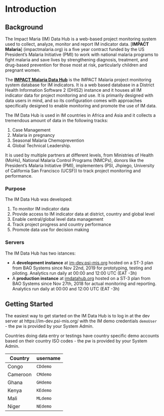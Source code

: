 # Introduction {#intro}

## Background

The Impact Maria (IM) Data Hub is a web-based project monitoring system used to collect, analyze, monitor and report IM indicator data. [__IMPACT Malaria__] (impactmalaria.org) is a five year contract funded by the US President’s Malaria Initiative (PMI) to work with national malaria programs to fight malaria and save lives by strengthening diagnosis, treatment, and drug-based prevention for those most at risk, particularly children and pregnant women.

The [__IMPACT Malaria Data Hub__](imdatahub.org) is the IMPACT Malaria project monitoring system database for IM indicators. It is a web based database in a District Health Information Software 2 (DHIS2) instance and it houses all IM indicator data for project monitoring and use. It is primarily designed with data users in mind, and so its configuration comes with approaches specifically designed to enable monitoring and promote the use of IM data.

The IM Data Hub is used in IM countries in Africa and Asia and it collects a tremendous amount of data in the following tracks:

1.  Case Management
2.  Malaria in pregnancy 
3.  Seasonal Malaria Chemoprevention
4.  Global Technical Leadership.

It is used by multiple partners at different levels, from Ministries of Health (MoHs), National Malaria Control Programs (NMCPs), donors like the President's Malaria Initiative (PMI), implementers (PSI, Jhpiego, University of California San Francisco (UCSF)) to track project monitoring and performance.

### Purpose
The IM Data Hub was developed:

1. To monitor IM indicator data
2. Provide access to IM indicator data at district, country and global level
3. Enable central/global level data management
4. Track project progress and country performance 
5. Promote data use for decision making

### Servers
The IM Data Hub has two istances:

- A __development instance__ at [im-dev.psi-mis.org](https://im-dev.psi-mis.org) hosted on a ST-3 plan from BAO Systems since Nov 22nd, 2019 for prototyping, testing and piloting. Analytics run daily at 00:00 and 12:00 UTC (EAT -3h)
- A __production instance__ at [imdatahub.org](https://imdatahub.org) hosted on a ST-3 plan from BAO Systems since Nov 27th, 2018 for actual monitoring and reporting. Analytics run daily at 00:00 and 12:00 UTC (EAT -3h)

## Getting Started

The easiest way to get started on the IM Data Hub is to log in at the dev server at https://im-dev.psi-mis.org/ with the IM demo credentials `demoUser` - the pw is provided by your System Admin. 

Countries doing data entry or testings have country specific demo accounts based on their country ISO codes - the pw is provided by your System Admin. 

Country |username
--------|:-----------------------------
Congo   |`CDdemo`
Cameroon|`CMdemo`
Ghana | `GHdemo`
Kenya |`KEdemo`
Mali  |`MLdemo`
Niger |`NEdemo`
